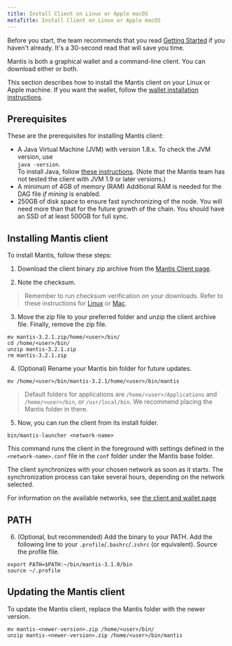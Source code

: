 ```yaml
---
title: Install Client on Linux or Apple macOS
metaTitle: Install Client on Linux or Apple macOS
---
```

Before you start, the team recommends that you read [Getting Started](/first-steps/getting-started) if you haven't already. It's a 30-second read that will save you time.

Mantis is both a graphical wallet and a command-line client. You can download either or both.

This section describes how to install the Mantis client on your Linux or Apple machine. If you want the wallet, follow the [wallet installation instructions](/install/-install-wallet-linux).


## Prerequisites

These are the prerequisites for installing Mantis client:
* A Java Virtual Machine (JVM) with version 1.8.x.
    To check the JVM version, use  
     `java -version`.  
    To install Java, follow [these instructions](https://java.com/en/download/help/download_options.html).
    (Note that  the Mantis team has not tested the client with JVM 1.9 or later versions.)
* A minimum of 4GB of memory (RAM)
    Additional RAM is needed for the DAG file _if mining_ is enabled.
* 250GB of disk space to ensure fast synchronizing of the node. You will need more than that for the future growth of the chain. You should have an SSD of at least 500GB for full sync.


## Installing Mantis client

To install Mantis, follow these steps:
1. Download the client binary zip archive from the [Mantis Client page](https://github.com/input-output-hk/mantis/releases/latest).


2. Note the checksum.
> Remember to run checksum verification on your downloads. Refer to these instructions for [Linux](/how-tos/how-check-hash-linux) or [Mac](/how-tos/how-check-hash-mac).

3. Move the zip file to your preferred folder and unzip the client archive file. Finally, remove the zip file.

```
mv mantis-3.2.1.zip/home/<user>/bin/
cd /home/<user>/bin/
unzip mantis-3.2.1.zip
rm mantis-3.2.1.zip
```

4. (Optional) Rename your Mantis bin folder for future updates.

```
mv /home/<user>/bin/mantis-3.2.1/home/<user>/bin/mantis
```

> Default folders for applications are `/home/<user>/Applications` and `/home/<user>/bin`, or `/usr/local/bin`. We recommend placing the Mantis folder in there.


5. Now, you can run the client from its install folder.

```
bin/mantis-launcher <network-name>
```

This command runs the client in the foreground with settings defined in the `<network-name>.conf` file in the `conf` folder under the Mantis base folder.

The client synchronizes with your chosen network as soon as it starts. The synchronization process can take several hours, depending on the network selected.

For information on the available networks, see [the client and wallet page](/learn/mantis-client-wallet)

## PATH
6. (Optional, but recommended) Add the binary to your PATH. Add the following line to your `.profile`/`.bashrc`/`.zshrc` (or equivalent). Source the profile file.

```
export PATH=$PATH:~/bin/mantis-3.1.0/bin
source ~/.profile
```

## Updating the Mantis client

To update the Mantis client, replace the Mantis folder with the newer version.

```
mv mantis-<newer-version>.zip /home/<user>/bin/
unzip mantis-<newer-version>.zip /home/<user>/bin/mantis
```
